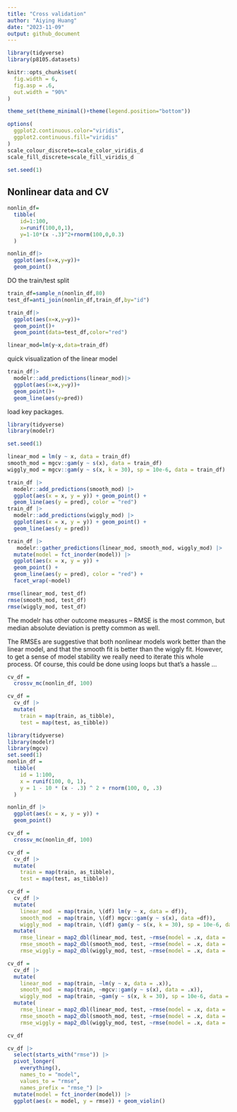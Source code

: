 ```yaml
---
title: "Cross validation"
author: "Aiying Huang"
date: "2023-11-09"
output: github_document
---
```


```r
library(tidyverse)
library(p8105.datasets)

knitr::opts_chunk$set(
  fig.width = 6,
  fig.asp = .6,
  out.width = "90%"
)

theme_set(theme_minimal()+theme(legend.position="bottom"))

options(
  ggplot2.continuous.color="viridis",
  ggplot2.continuous.fill="viridis"
)
scale_colour_discrete=scale_color_viridis_d
scale_fill_discrete=scale_fill_viridis_d

set.seed(1)
```

## Nonlinear data and CV

```r
nonlin_df=
  tibble(
    id=1:100,
    x=runif(100,0,1),
    y=1-10*(x -.3)^2+rnorm(100,0,0.3)
  )

nonlin_df|>
  ggplot(aes(x=x,y=y))+
  geom_point()
```

DO the train/test split

```r
train_df=sample_n(nonlin_df,80)
test_df=anti_join(nonlin_df,train_df,by="id")
```

```r
train_df|>
  ggplot(aes(x=x,y=y))+
  geom_point()+
  geom_point(data=test_df,color="red")
```

```r
linear_mod=lm(y~x,data=train_df)
```

quick visualization of the linear model

```r
train_df|>
  modelr::add_predictions(linear_mod)|>
  ggplot(aes(x=x,y=y))+
  geom_point()+
  geom_line(aes(y=pred))
```

load key packages.

```r
library(tidyverse)
library(modelr)

set.seed(1)
```

```r
linear_mod = lm(y ~ x, data = train_df)
smooth_mod = mgcv::gam(y ~ s(x), data = train_df)
wiggly_mod = mgcv::gam(y ~ s(x, k = 30), sp = 10e-6, data = train_df)
```

```r
train_df |> 
  modelr::add_predictions(smooth_mod) |> 
  ggplot(aes(x = x, y = y)) + geom_point() + 
  geom_line(aes(y = pred), color = "red")
train_df |> 
  modelr::add_predictions(wiggly_mod) |> 
  ggplot(aes(x = x, y = y)) + geom_point() + 
  geom_line(aes(y = pred))

```

```r
train_df |> 
   modelr::gather_predictions(linear_mod, smooth_mod, wiggly_mod) |> 
  mutate(model = fct_inorder(model)) |> 
  ggplot(aes(x = x, y = y)) + 
  geom_point() + 
  geom_line(aes(y = pred), color = "red") + 
  facet_wrap(~model)
```

```r
rmse(linear_mod, test_df)
rmse(smooth_mod, test_df)
rmse(wiggly_mod, test_df)
```

The modelr has other outcome measures – RMSE is the most common, but median absolute deviation is pretty common as well.

The RMSEs are suggestive that both nonlinear models work better than the linear model, and that the smooth fit is better than the wiggly fit. However, to get a sense of model stability we really need to iterate this whole process. Of course, this could be done using loops but that’s a hassle …

```r
cv_df = 
  crossv_mc(nonlin_df, 100) 

cv_df =
  cv_df |> 
  mutate(
    train = map(train, as_tibble),
    test = map(test, as_tibble))
```


```r
library(tidyverse)
library(modelr)
library(mgcv)
set.seed(1)
nonlin_df = 
  tibble(
    id = 1:100,
    x = runif(100, 0, 1),
    y = 1 - 10 * (x - .3) ^ 2 + rnorm(100, 0, .3)
  )

nonlin_df |> 
  ggplot(aes(x = x, y = y)) + 
  geom_point()

cv_df = 
  crossv_mc(nonlin_df, 100) 

```

```r
cv_df =
  cv_df |> 
  mutate(
    train = map(train, as_tibble),
    test = map(test, as_tibble))
```


```r
cv_df = 
  cv_df |> 
  mutate(
    linear_mod  = map(train, \(df) lm(y ~ x, data = df)),
    smooth_mod  = map(train, \(df) mgcv::gam(y ~ s(x), data =df)),
    wiggly_mod  = map(train, \(df) gam(y ~ s(x, k = 30), sp = 10e-6, data = df))) |> 
  mutate(
    rmse_linear = map2_dbl(linear_mod, test, ~rmse(model = .x, data = .y)),#clean the output
    rmse_smooth = map2_dbl(smooth_mod, test, ~rmse(model = .x, data = .y)),
    rmse_wiggly = map2_dbl(wiggly_mod, test, ~rmse(model = .x, data = .y)))
```

```r
cv_df = 
  cv_df |> 
  mutate(
    linear_mod  = map(train, ~lm(y ~ x, data = .x)),
    smooth_mod  = map(train, ~mgcv::gam(y ~ s(x), data = .x)),
    wiggly_mod  = map(train, ~gam(y ~ s(x, k = 30), sp = 10e-6, data = .x))) |> 
  mutate(
    rmse_linear = map2_dbl(linear_mod, test, ~rmse(model = .x, data = .y)),#clean the output
    rmse_smooth = map2_dbl(smooth_mod, test, ~rmse(model = .x, data = .y)),
    rmse_wiggly = map2_dbl(wiggly_mod, test, ~rmse(model = .x, data = .y)))
```

```r
cv_df
```

```r
cv_df |> 
  select(starts_with("rmse")) |> 
  pivot_longer(
    everything(),
    names_to = "model", 
    values_to = "rmse",
    names_prefix = "rmse_") |> 
  mutate(model = fct_inorder(model)) |> 
  ggplot(aes(x = model, y = rmse)) + geom_violin()
```





